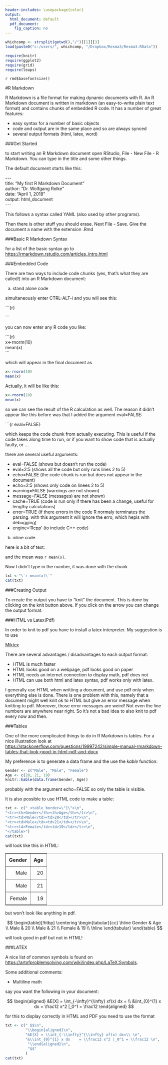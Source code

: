 ---
header-includes: \usepackage{color}
output:
  html_document: default
  pdf_document:
    fig_caption: no
---

```{r, echo=FALSE, warning=FALSE, message=FALSE}
whichcomp <- strsplit(getwd(),"/")[[1]][3]
load(paste0("c:/users/", whichcomp, "/Dropbox/Resma3/Resma3.RData"))

require(knitr)
require(ggplot2)
require(grid)
require(leaps)
```
`r rmd$basefontsize()`

<style>
table, th, td { text-align:right; }
th, td {padding: 10px;}
</style>

#R Markdown

R Markdown is a file format for making dynamic documents with R. An R Markdown document is written in markdown (an easy-to-write plain text format) and contains chunks of embedded R code. It has a number of great features:

-  easy syntax for a number of basic objects  
-  code and output are in the same place and so are always synced  
-  several output formats (html, latex, word)

###Get Started

to start writing an R Markdown document open RStudio, File - New File - R Markdown. You can type in the title and some other things.

The default document starts like this:

\-\-\-  
title: "My first R Markdown Document"  
author: "Dr. Wolfgang Rolke"  
date: "April 1, 2018"  
output: html_document  
\-\-\-

This follows a syntax called YAML (also used by other programs).

Then there is other stuff you should erase. Next File - Save. Give the document a name with the extension .Rmd

###Basic R Markdown Syntax

for a list of the basic syntax go to [https://rmarkdown.rstudio.com/articles_intro.html](https://rmarkdown.rstudio.com/articles_intro.html)

###Embedded Code

There are two ways to include code chunks (yes, that's what they are called!) into an R Markdown document:

a.  stand alone code

simultaneously enter CTRL-ALT-i and you will see this:


\`\`\`\{r\}

\`\`\`

you can now enter any R code you like:

\`\`\`{r}  
x<-rnorm(10)  
mean(x)  
\`\`\`

which will appear in the final document as

```{r eval=FALSE}
x<-rnorm(10)
mean(x)
```

Actually, it will be like this:

```{r}
x<-rnorm(10)
mean(x)
```

so we can see the result of the R calculation as well. The reason it didn't appear like this before was that I added the argument eval=FALSE:

\`\`\`\{r eval=FALSE\}

which keeps the code chunk from actually executing. This is useful if the code takes along time to run, or if you want to show code that is actually faulty, or ...

there are several useful arguments:

-  eval=FALSE  (shows but doesn't run the code)  
-  eval=2:5 (shows all the code but only runs lines 2 to 5)
-  echo=FALSE  (the code chunk is run but does not appear in the document)  
-  echo=2:5 (shows only code on linees 2 to 5)  
-  warning=FALSE  (warnings are not shown)  
-  message=FALSE (messages) are not shown)  
-  cache=TRUE  (code is run only if there has been a change, useful for lengthy calculations)  
-  error=TRUE  (if there errors in the code R normaly terminates the parsing. with this argument it will ignore the erro, which hepls with debugging)  
-  engine='Rcpp' (to include C++ code)

b.  inline code. 

here is a bit of text:

and the mean was `r mean(x)`.

Now I didn't type in the number, it was done with the chunk
```{r, echo=FALSE}
txt <-"\`r mean(x)\`"
cat(txt)
```

###Creating Output

To create the output you have to "knit" the document. This is done by clicking on the knit button above. If you click on the arrow you can change the output format.

###HTML vs Latex(Pdf)

In order to knit to pdf you have to install a latex interpreter. My suggestion is to use 

[Miktex](https://miktex.org/)

There are several advantages / disadvantages to each output format:

-  HTML is much faster  
-  HTML looks good on a webpage, pdf looks good on paper  
-  HTML needs an internet connection to display math, pdf does not  
-  HTML can use both html and latex syntax, pdf works only with latex.

I generally use HTML when writting a document, and use pdf only when everything else is done. There is one problem with this, namely that a document might well knit ok to HTML but give an error message when knitting to pdf. Moreover, those error messages are weird! Not even the line numbers are anywhere near right. So it's not a bad idea to also knit to pdf every now and then.

###Tables

One of the more complicated things to do in R Markdown is tables. For a nice illustration look at [https://stackoverflow.com/questions/19997242/simple-manual-rmarkdown-tables-that-look-good-in-html-pdf-and-docx](https://stackoverflow.com/questions/19997242/simple-manual-rmarkdown-tables-that-look-good-in-html-pdf-and-docx)

My preference is to generate a data frame and the use the *kable* function:

```{r}
Gender <- c("Male", "Male", "Female")
Age <- c(20, 21, 19)
knitr::kable(data.frame(Gender, Age))
```

probably with the argument echo=FALSE so only the table is visible.

It is also possible to use HTML code to make a table:

```{r echo=FALSE}
txt <- c(" <table border=\"1\">\n",
"<tr><th>Gender</th><th>Age</th></tr>\n",
"<tr><td>Male</td><td>20</td></tr>\n",
"<tr><td>Male</td><td>21</td></tr>\n",
"<tr><td>Female</td><td>19</td></tr>\n",
"</table>")
cat(txt)
```

will look like this in HTML:

<table border="1">
<tr><th>Gender</th><th>Age</th></tr>
<tr><td>Male</td><td>20</td></tr>
<tr><td>Male</td><td>21</td></tr>
<tr><td>Female</td><td>19</td></tr>
</table>

but won't look like anything in pdf. 

$$
\begin{table}[!htbp] \centering
\begin{tabular}{cc}
\hline
   Gender   &   Age \\
 Male & 20 \\
 Male & 21 \\
 Female & 19 \\
\hline
\end{tabular}
\end{table}
$$

will look good in pdf but not in HTML!

###LATEX

A nice list of common symbols is found on [https://artofproblemsolving.com/wiki/index.php/LaTeX:Symbols](https://artofproblemsolving.com/wiki/index.php/LaTeX:Symbols).

Some additional comments:

-  Multiline math

say you want the following in your document:

$$
\begin{aligned}
&E[X] = \int_{-\infty}^{\infty} xf(x) dx    = \\
&\int_{0}^{1} x dx    = \frac12 x^2 |_0^1 = \frac12
\end{aligned}
$$

for this to display correctly in HTML and PDF you need to use the format

```{r, echo=FALSE}
txt <- c(" $$\n",
         "\\begin{aligned}\n",
         "&E[X] = \\int_{-\\infty}^{\\infty} xf(x) dx=\\ \n",
         "&\\int_{0}^{1} x dx    = \\frac12 x^2 |_0^1 = \\frac12 \n",
          "\\end{aligned}\n",
          "$$"
         )
cat(txt)
```

